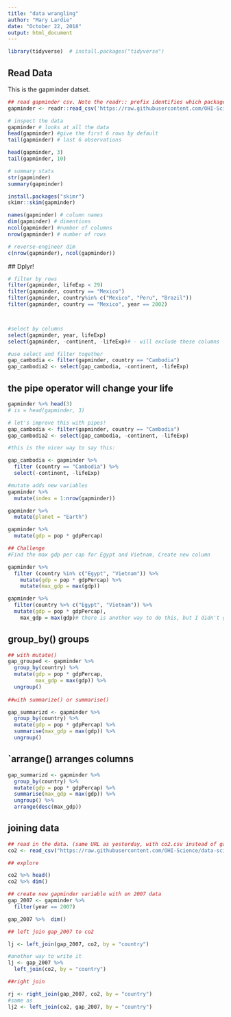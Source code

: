 ```yaml
---
title: "data wrangling"
author: "Mary Lardie"
date: "October 22, 2018"
output: html_document
---
```


```r
library(tidyverse)  # install.packages("tidyverse")
```

## Read Data

This is the gapminder datset.

```r
## read gapminder csv. Note the readr:: prefix identifies which package it's in
gapminder <- readr::read_csv('https://raw.githubusercontent.com/OHI-Science/data-science-training/master/data/gapminder.csv')

# inspect the data 
gapminder # looks at all the data
head(gapminder) #give the first 6 rows by default
tail(gapminder) # last 6 observations

head(gapminder, 3)
tail(gapminder, 10)

# summary stats
str(gapminder)
summary(gapminder)

install.packages("skimr")
skimr::skim(gapminder)

names(gapminder) # column names
dim(gapminder) # dimentions
ncol(gapminder) #number of columns
nrow(gapminder) # number of rows

# reverse-engineer dim
c(nrow(gapminder), ncol(gapminder))
```

 ## Dplyr!
 
```r
# filter by rows
filter(gapminder, lifeExp < 29)
filter(gapminder, country == "Mexico")
filter(gapminder, country%in% c("Mexico", "Peru", "Brazil"))
filter(gapminder, country == "Mexico", year == 2002)




```

```r
#select by columns
select(gapminder, year, lifeExp)
select(gapminder, -continent, -lifeExp)# - will exclude these columns

#use select and filter together
gap_cambodia <- filter(gapminder, country == "Cambodia")
gap_cambodia2 <- select(gap_cambodia, -continent, -lifeExp)
```

## the pipe operator will change your life

```r
gapminder %>% head(3)
# is = head(gapminder, 3)

# let's improve this with pipes!
gap_cambodia <- filter(gapminder, country == "Cambodia")
gap_cambodia2 <- select(gap_cambodia, -continent, -lifeExp)

#this is the nicer way to say this:

gap_cambodia <- gapminder %>%
  filter (country == "Cambodia") %>% 
  select(-continent, -lifeExp)
```

```r
#mutate adds new variables
gapminder %>% 
  mutate(index = 1:nrow(gapminder))

gapminder %>% 
  mutate(planet = "Earth")

gapminder %>% 
  mutate(gdp = pop * gdpPercap)

## Challenge
#Find the max gdp per cap for Egypt and Vietnam, Create new column

gapminder %>% 
  filter (country %in% c("Egypt", "Vietnam")) %>% 
    mutate(gdp = pop * gdpPercap) %>% 
    mutate(max_gdp = max(gdp))

gapminder %>% 
  filter(country %>% c("Egypt", "Vietnam")) %>% 
  mutate(gdp = pop * gdpPercap),
    max_gdp = max(gdp)# there is another way to do this, but I didn't get it.
```


## group_by() groups

```r
## with mutate()
gap_grouped <- gapminder %>% 
  group_by(country) %>% 
  mutate(gdp = pop * gdpPercap,
         max_gdp = max(gdp)) %>% 
  ungroup()
 
##with summarize() or summarise()

gap_summarizd <- gapminder %>% 
  group_by(country) %>% 
  mutate(gdp = pop * gdpPercap) %>% 
  summarise(max_gdp = max(gdp)) %>% 
  ungroup()
```

## `arrange() arranges columns

```r
gap_summarizd <- gapminder %>% 
  group_by(country) %>% 
  mutate(gdp = pop * gdpPercap) %>% 
  summarise(max_gdp = max(gdp)) %>% 
  ungroup() %>% 
  arrange(desc(max_gdp))
```

## joining data

```r
## read in the data. (same URL as yesterday, with co2.csv instead of gapminder.csv)
co2 <- read_csv("https://raw.githubusercontent.com/OHI-Science/data-science-training/master/data/co2.csv")

## explore

co2 %>% head()
co2 %>% dim()

## create new gapminder variable with on 2007 data
gap_2007 <- gapminder %>% 
  filter(year == 2007)

gap_2007 %>%  dim() 

## left join gap_2007 to co2

lj <- left_join(gap_2007, co2, by = "country")

#another way to write it
lj <- gap_2007 %>% 
  left_join(co2, by = "country")

##right join

rj <- right_join(gap_2007, co2, by = "country")
#same as
lj2 <- left_join(co2, gap_2007, by = "country")
```

```r

```

